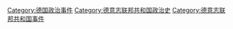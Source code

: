 [[Category:德国政治事件|Category:德国政治事件]]
[[Category:德意志联邦共和国政治史|Category:德意志联邦共和国政治史]]
[[Category:德意志联邦共和国事件|Category:德意志联邦共和国事件]]